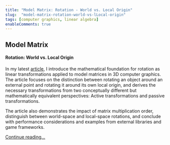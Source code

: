 ```yaml
---
title: "Model Matrix: Rotation - World vs. Local Origin"
slug:  "model-matrix-rotation-world-vs-lLocal-origin"
tags: [computer graphics, linear algebra]
enableComments: true
---
```




## Model Matrix

#### Rotation: World vs. Local Origin

In my latest [article](/docs/articles/computer-graphics/model-matrix-rotation-world-vs-local-origin), I introduce the mathematical foundation for rotation as linear transformations applied to model matrices in 3D computer graphics. The article focuses on the distinction between rotating an object around an external point and rotating it around its own local origin, and derives the necessary transformations from two conceptually different but mathematically equivalent perspectives: Active transformations and passive transformations.

 <!--truncate-->

 The article also demonstrates the impact of matrix multiplication order, distinguish between world-space and local-space rotations, and conclude with performance considerations and examples from external libraries and game frameworks.


[Continue reading...](/docs/articles/computer-graphics/model-matrix-rotation-world-vs-local-origin)